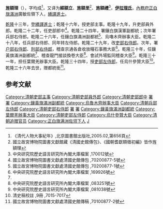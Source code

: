 {{Manchu name|伊拉里}}
'''旌額理'''（{{bd|？||1771年|catIdx=}}），字均成<ref>《清代人物大事紀年》,北京圖書館出版社,2005.02,第656頁</ref>，又译为'''經額立'''、'''旌額里'''<ref>國立故宮博物院圖書文獻館藏《清國史館傳包》、《國朝耆獻類徵初編》皆作旌額理</ref>、'''旌額禮'''<ref>中央研究院歷史語言研究所內閣大庫檔案 ,170012號</ref>，'''[[伊拉理氏|伊拉理氏]]'''，[[内务府正白旗满洲|內務府正白旗滿洲]]廣敏佐領下人，[[繙譯進士|繙譯進士]]。

[[乾隆|乾隆]]十三年，登[[繙譯進士|繙譯進士]]；乾隆十六年，授吏部主事。乾隆十九年，升吏部員外郎。乾隆二十二年，任吏部郎中<ref>國立故宮博物院圖書文獻處清國史館傳包 ,70200877-5號</ref>。乾隆二十四年，署鑲白旗漢軍副都統；次年署兵部右侍郎。乾隆二十六年，任鑲白旗滿洲副都統<ref name="#1">國立故宮博物院圖書文獻處清國史館傳包 ,70200877-1號</ref>、烏嚕木齊辦事大臣。乾隆二十八年，任兵部右侍郎、同年转左侍郎。乾隆二十九年，改[[吏部右侍郎|吏部右侍郎]]。次年，署[[户部右侍郎|户部右侍郎]]、[[刑部右侍郎|刑部右侍郎]]，稽查京通各倉收放糧石事務大臣<ref>中央研究院歷史語言研究所內閣大庫檔案 ,169926號</ref>。乾隆三十年，任鑲黃旗滿洲副都統<ref name="#1"/>、稽查龍門接談換卷大臣<ref>中央研究院歷史語言研究所內閣大庫檔案 ,083251號</ref>、會試外場監同稽查大臣<ref>中央研究院歷史語言研究所內閣大庫檔案 ,081038號</ref>。乾隆三十一年，担任葉爾羌辦事大臣。乾隆三十四年，授[[吏部左侍郎|吏部左侍郎]]，任烏什參贊大臣<ref>清史稿校註 ,9冊 ,7015-7017</ref>。乾隆三十六年去世，赠都統銜<ref>國立故宮博物院圖書文獻處清國史館傳稿 ,70100877-2號</ref>。

==参考文献==
{{reflist|2}}
{{乾隆十三年戊辰繙譯科進士金榜}}

[[Category:清朝吏部主事|Category:清朝吏部主事]]
[[Category:清朝吏部員外郎|Category:清朝吏部員外郎]]
[[Category:清朝吏部郎中|Category:清朝吏部郎中]]
[[Category:鑲白旗漢軍副都統|署]]
[[Category:清朝兵部右侍郎|署]]
[[Category:鑲黃旗滿洲副都統|Category:鑲黃旗滿洲副都統]]
[[Category:烏魯木齊辦事大臣|Category:烏魯木齊辦事大臣]]
[[Category:清朝兵部左侍郎|Category:清朝兵部左侍郎]]
[[Category:清朝吏部右侍郎|Category:清朝吏部右侍郎]]
[[Category:清朝戶部右侍郎|署]]
[[Category:清朝刑部右侍郎|署]]
[[Category:鑲黃旗滿洲副都統|Category:鑲黃旗滿洲副都統]]
[[Category:葉爾羌辦事大臣|Category:葉爾羌辦事大臣]]
[[Category:清朝吏部左侍郎|Category:清朝吏部左侍郎]]
[[Category:烏什參贊大臣|Category:烏什參贊大臣]]
[[Category:清朝追赠官员|Category:清朝追赠官员]]
[[Category:正白旗满洲佐领下人|Category:正白旗满洲佐领下人]]
[[Category:伊拉里氏|J]]